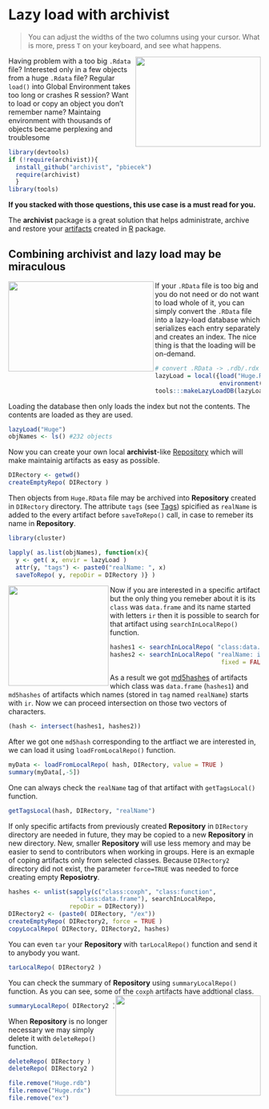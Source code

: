 <!--
%\VignetteEngine{knitr::docco_classic}
%\VignetteIndexEntry{Lazy load}
-->

# Lazy load with **archivist**
> You can adjust the widths of the two columns using your cursor. What is more, press `T` on your keyboard, and see what happens.

<img src="fig111.jpg" width="250px" height="180px" align="right" />
Having problem with a too big `.Rdata` file? Interested only in a few objects from a huge `.Rdata` file?
Regular `load()` into Global Environment takes too long or crashes R session? Want to load or copy an object you don't remember name? Maintaing environment with thousands of objects became perplexing and troublesome  
```r
library(devtools)
if (!require(archivist)){
  install_github("archivist", "pbiecek")
  require(archivist)
  }
library(tools)
```
**If you stacked with those questions, this use case is a must read for you.**

The **archivist** package is a great solution that helps administrate, archive and restore your [artifacts](https://github.com/pbiecek/archivist/wiki) created in [R](http://cran.r-project.org/) package.


## Combining **archivist** and lazy load may be miraculous

<img src="fig3.jpg" width="290px" height="180px" align="left" /> If your `.RData` file is too big and you do not need or do not want to load whole of it, you can simply convert the `.RData` file into a lazy-load database which serializes each entry separately and creates an index. The nice thing is that the loading will be on-demand.

````r
# convert .RData -> .rdb/.rdx
lazyLoad = local({load("Huge.RData"); 
                  environment()})
tools:::makeLazyLoadDB(lazyLoad, "Huge")
````

Loading the database then only loads the index but not the contents. The contents are loaded as they are used.
````r
lazyLoad("Huge")
objNames <- ls() #232 objects
````

Now you can create your own local **archivist**-like [Repository](https://github.com/pbiecek/archivist/wiki/archivist-package-Repository) which will make maintainig artifacts as easy as possible.
```r
DIRectory <- getwd()
createEmptyRepo( DIRectory )
```
Then objects from `Huge.RData` file may be archived into **Repository** created in `DIRectory` directory. The attribute `tags` (see [Tags](https://github.com/pbiecek/archivist/wiki/archivist-package---Tags)) spicified as `realName` is added to the every  artifact before `saveToRepo()` call, in case to remeber its name in **Repository**.
```r
library(cluster)
```

```r
lapply( as.list(objNames), function(x){
  y <- get( x, envir = lazyLoad )
  attr(y, "tags") <- paste0("realName: ", x)
  saveToRepo( y, repoDir = DIRectory )} )
```

<img src="fig22.jpg" width="200px" height="200px" align="left" /> Now if you are interested in a specific artifact but the only thing you remeber about it is its `class` was `data.frame` and its name started with letters `ir` then it is possible to search for that artifact using `searchInLocalRepo()` function. 
```r
hashes1 <- searchInLocalRepo( "class:data.frame", DIRectory)
hashes2 <- searchInLocalRepo( "realName: ir", DIRectory, 
                               fixed = FALSE)
```
As a result we got [md5hashes](https://github.com/pbiecek/archivist/wiki/archivist-package-md5hash) of artifacts which class was `data.frame` (`hashes1`) and `md5hashes` of artifacts which names (stored in `tag` named `realName`) starts with `ir`. Now we can proceed intersection on those two vectors of characters.
```r
(hash <- intersect(hashes1, hashes2))
```
After we got one `md5hash` corresponding to the artfiact we are interested in, we can load it using
`loadFromLocalRepo()` function.
```r
myData <- loadFromLocalRepo( hash, DIRectory, value = TRUE )
summary(myData[,-5])
```
One can always check the `realName` tag of that artifact with `getTagsLocal()` function.
```r
getTagsLocal(hash, DIRectory, "realName")
```
If only specific artifacts from previously created **Repository** in `DIRectory` directory are needed in future, they may be copied to a new **Repository** in new directory. New, smaller **Repository** will use less memory and may be easier to send to contributors when working in groups. Here is an exmaple of coping artifacts only from selected classes. Because `DIRectory2` directory did not exist, the parameter `force=TRUE` was needed to force creating empty **Reposiotry**.
```r
hashes <- unlist(sapply(c("class:coxph", "class:function",
                   "class:data.frame"), searchInLocalRepo, 
                 repoDir = DIRectory))
DIRectory2 <- (paste0( DIRectory, "/ex"))
createEmptyRepo( DIRectory2, force = TRUE )
copyLocalRepo( DIRectory, DIRectory2, hashes)
```

 You can even `tar` your **Repository** with `tarLocalRepo()` function and send it to anybody you want.
```r
tarLocalRepo( DIRectory2 )
```

You can check the summary of **Repository** using `summaryLocalRepo()` function. As you can see, some of the `coxph` artifacts have addtional class. <img src="fig4.jpg" width="290px" height="200px" align="right" /> 
```r
summaryLocalRepo( DIRectory2 )
```
When **Repository** is no longer necessary we may simply delete it with `deleteRepo()` function.

```r
deleteRepo( DIRectory )
deleteRepo( DIRectory2 )
```
```r
file.remove("Huge.rdb")
file.remove("Huge.rdx")
file.remove("ex")
```







